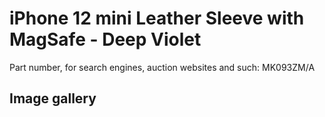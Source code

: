 
# iPhone 12 mini Leather Sleeve with MagSafe - Deep Violet

Part number, for search engines, auction websites and such: MK093ZM/A

## Image gallery

<div style={{ width: '100%', maxWidth: '768px' }}>
<GalleryComponent
    images={[
      {
        original: "/everysource/MK093.webp",
        thumbnail: "/everypreview/MK093.webp",
      },
      {
        original: "/everysource/MK093_AV1.webp",
        thumbnail: "/everypreview/MK093_AV1.webp",
      }
    ]}
  />
</div>